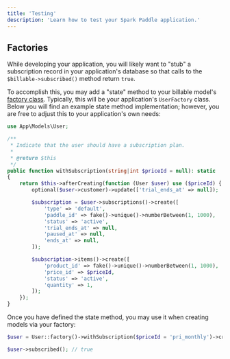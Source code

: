 ```yaml
---
title: 'Testing'
description: 'Learn how to test your Spark Paddle application.'
---
```


## Factories

While developing your application, you will likely want to "stub" a subscription record in your application's database so that calls to the `$billable->subscribed()` method return `true`.

To accomplish this, you may add a "state" method to your billable model's [factory class](https://laravel.com/docs/database-testing#defining-model-factories). Typically, this will be your application's `UserFactory` class. Below you will find an example state method implementation; however, you are free to adjust this to your application's own needs:

```php
use App\Models\User;

/**
 * Indicate that the user should have a subscription plan.
 *
 * @return $this
 */
public function withSubscription(string|int $priceId = null): static
{
    return $this->afterCreating(function (User $user) use ($priceId) {
        optional($user->customer)->update(['trial_ends_at' => null]);

        $subscription = $user->subscriptions()->create([
            'type' => 'default',
            'paddle_id' => fake()->unique()->numberBetween(1, 1000),
            'status' => 'active',
            'trial_ends_at' => null,
            'paused_at' => null,
            'ends_at' => null,
        ]);

        $subscription->items()->create([
            'product_id' => fake()->unique()->numberBetween(1, 1000),
            'price_id' => $priceId,
            'status' => 'active',
            'quantity' => 1,
        ]);
    });
}
```

Once you have defined the state method, you may use it when creating models via your factory:

```php
$user = User::factory()->withSubscription($priceId = 'pri_monthly')->create();

$user->subscribed(); // true
```
